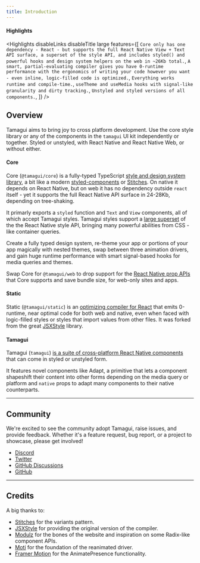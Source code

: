 ```yaml
---
title: Introduction
---
```


<DocsIntro />

<GetStarted />

#### Highlights

<Highlights
  disableLinks
  disableTitle
  large
  features={[
    `Core only has one dependency - React - but supports the full React Native View + Text API surface, a superset of the style API, and includes styled() and powerful hooks and design system helpers on the web in ~26Kb total.`,
    `A smart, partial-evaluating compiler gives you have 0-runtime performance with the ergonomics of writing your code however you want - even inline, logic-filled code is optimized.`,
    `Everything works runtime and compile-time.`,
    `useTheme and useMedia hooks with signal-like granularity and dirty tracking.`,
    `Unstyled and styled versions of all components.`,
  ]}
/>

## Overview

Tamagui aims to bring joy to cross platform development. Use the core style
library or any of the components in the `tamagui` UI kit independently or
together. Styled or unstyled, with React Native and React Native Web, or without
either.

#### Core

Core (`@tamagui/core`) is a fully-typed TypeScript
[style and design system library](/docs/core/configuration), a bit like a modern
[styled-components](https://styled-components.com) or
[Stitches](https://stitches.dev). On native it depends on React Native, but on
web it has no dependency outside `react` itself - yet it supports the full React
Native API surface in 24-28Kb, depending on tree-shaking.

It primarly exports a `styled` function and `Text` and `View` components, all of
which accept Tamagui styles. Tamagui styles support a
[large superset](/docs/intro/styles) of the the React Native style API, bringing
many powerful abilities from CSS - like container queries.

Create a fully typed design system, re-theme your app or portions of your app
magically with nested themes, swap between three animation drivers, and gain
huge runtime performance with smart signal-based hooks for media queries and
themes.

Swap Core for `@tamagui/web` to drop support for the
[React Native prop APIs](/docs/intro/props) that Core supports and save bundle
size, for web-only sites and apps.

#### Static

Static (`@tamagui/static`) is an
[optimizing compiler for React](/docs/intro/why-a-compiler) that emits
0-runtime, near optimal code for both web and native, even when faced with
logic-filled styles or styles that import values from other files. It was forked
from the great [JSXStyle](https://github.com/jsxstyle/jsxstyle) library.

#### Tamagui

Tamagui (`tamagui`)
[is a suite of cross-platform React Native components](/docs/components/stacks)
that can come in styled or unstyled form.

It features novel components like Adapt, a primitive that lets a component
shapeshift their content into other forms depending on the media query or
platform and `native` props to adapt many components to their native
counterparts.

---

## Community

We're excited to see the community adopt Tamagui, raise issues, and provide
feedback. Whether it's a feature request, bug report, or a project to showcase,
please get involved!

- [Discord](https://discord.gg/4qh6tdcVDa)
- [Twitter](https://twitter.com/tamagui_js)
- [GitHub Discussions](https://github.com/tamagui/tamagui/discussions)
- [GitHub](https://github.com/tamagui/tamagui)

---

## Credits

A big thanks to:

- [Stitches](https://stitches.dev) for the variants pattern.
- [JSXStyle](https://github.com/jsxstyle/jsxstyle) for providing the original
  version of the compiler.
- [Modulz](https://github.com/modulz) for the bones of the website and
  inspiration on some Radix-like component APIs.
- [Moti](https://moti.fyi) for the foundation of the reanimated driver.
- [Framer Motion](https://github.com/framer/motion) for the AnimatePresence
  functionality.
